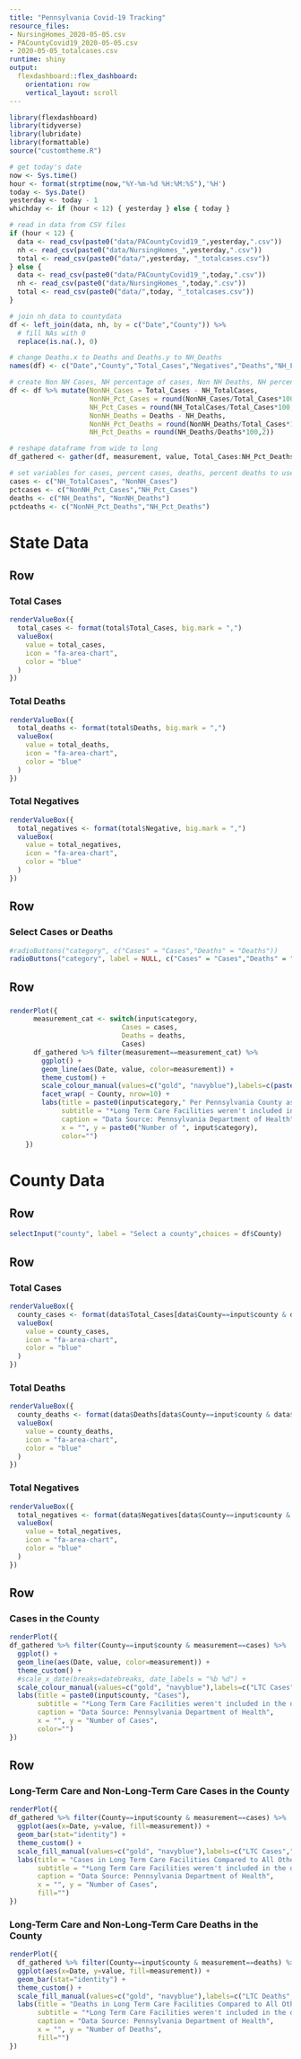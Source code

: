 ```yaml
---
title: "Pennsylvania Covid-19 Tracking"
resource_files:
- NursingHomes_2020-05-05.csv
- PACountyCovid19_2020-05-05.csv
- 2020-05-05_totalcases.csv
runtime: shiny
output:
  flexdashboard::flex_dashboard:
    orientation: row
    vertical_layout: scroll
---
```


```r
library(flexdashboard)
library(tidyverse)
library(lubridate)
library(formattable)
source("customtheme.R")
```

```r
# get today's date
now <- Sys.time()
hour <- format(strptime(now,"%Y-%m-%d %H:%M:%S"),'%H')
today <- Sys.Date()
yesterday <- today - 1
whichday <- if (hour < 12) { yesterday } else { today }
```

```r
# read in data from CSV files
if (hour < 12) {
  data <- read_csv(paste0("data/PACountyCovid19_",yesterday,".csv"))
  nh <- read_csv(paste0("data/NursingHomes_",yesterday,".csv")) 
  total <- read_csv(paste0("data/",yesterday, "_totalcases.csv"))
} else {
  data <- read_csv(paste0("data/PACountyCovid19_",today,".csv"))
  nh <- read_csv(paste0("data/NursingHomes_",today,".csv"))
  total <- read_csv(paste0("data/",today, "_totalcases.csv"))
}
```

```r
# join nh_data to countydata
df <- left_join(data, nh, by = c("Date","County")) %>% 
  # fill NAs with 0
  replace(is.na(.), 0)
```

```r
# change Deaths.x to Deaths and Deaths.y to NH_Deaths
names(df) <- c("Date","County","Total_Cases","Negatives","Deaths","NH_Facilities","NH_ResidentCases","NH_EmployeeCases","NH_Deaths","NH_TotalCases")

# create Non NH Cases, NH percentage of cases, Non NH Deaths, NH percentage of deaths
df <- df %>% mutate(NonNH_Cases = Total_Cases - NH_TotalCases,
                    NonNH_Pct_Cases = round(NonNH_Cases/Total_Cases*100,2),
                    NH_Pct_Cases = round(NH_TotalCases/Total_Cases*100,2),
                    NonNH_Deaths = Deaths - NH_Deaths,
                    NonNH_Pct_Deaths = round(NonNH_Deaths/Total_Cases*100,2),
                    NH_Pct_Deaths = round(NH_Deaths/Deaths*100,2))

# reshape dataframe from wide to long
df_gathered <- gather(df, measurement, value, Total_Cases:NH_Pct_Deaths, factor_key = TRUE)
```

```r
# set variables for cases, percent cases, deaths, percent deaths to use to select specific measurements
cases <- c("NH_TotalCases", "NonNH_Cases")
pctcases <- c("NonNH_Pct_Cases","NH_Pct_Cases")
deaths <- c("NH_Deaths", "NonNH_Deaths")
pctdeaths <- c("NonNH_Pct_Deaths","NH_Pct_Deaths")
```



State Data
=======================================================================
Row
-----------------------------------------------------------------------
### Total Cases {.value-box}
```r
renderValueBox({
  total_cases <- format(total$Total_Cases, big.mark = ",")
  valueBox(
    value = total_cases,
    icon = "fa-area-chart",
    color = "blue"
  )
})
```

### Total Deaths {.value-box}

```r
renderValueBox({
  total_deaths <- format(total$Deaths, big.mark = ",")
  valueBox(
    value = total_deaths,
    icon = "fa-area-chart",
    color = "blue"
  )
})
```

### Total Negatives {.value-box}

```r
renderValueBox({
  total_negatives <- format(total$Negative, big.mark = ",")
  valueBox(
    value = total_negatives,
    icon = "fa-area-chart",
    color = "blue"
  )
})
```

Row {data-height=50}
-----------------------------------------------------------------------
### Select Cases or Deaths 
```r
#radioButtons("category", c("Cases" = "Cases","Deaths" = "Deaths"))
radioButtons("category", label = NULL, c("Cases" = "Cases","Deaths" = "Deaths"), inline=TRUE)
```

Row 
-----------------------------------------------------------------------
### 
```r
renderPlot({
      measurement_cat <- switch(input$category,
                            Cases = cases,
                            Deaths = deaths,
                            Cases)
      df_gathered %>% filter(measurement==measurement_cat) %>%
        ggplot() +
        geom_line(aes(Date, value, color=measurement)) +
        theme_custom() +
        scale_colour_manual(values=c("gold", "navyblue"),labels=c(paste0("LTC ",input$category),paste0("Non-LTC ",input$category))) +
        facet_wrap( ~ County, nrow=10) +
        labs(title = paste0(input$category," Per Pennsylvania County as of ", whichday),
             subtitle = "*Long Term Care Facilities weren't included in the data until April 16",
             caption = "Data Source: Pennsylvania Department of Health",
             x = "", y = paste0("Number of ", input$category), 
             color="")
    })
```

County Data
=======================================================================
Row {data-height=100}
-----------------------------------------------------------------------
```r
selectInput("county", label = "Select a county",choices = df$County)
```

Row
-----------------------------------------------------------------------
### Total Cases {.value-box}

```r
renderValueBox({
  county_cases <- format(data$Total_Cases[data$County==input$county & data$Date==max(data$Date)], big.mark = ",")
  valueBox(
    value = county_cases,
    icon = "fa-area-chart",
    color = "blue"
  )
})
```

### Total Deaths {.value-box}

```r
renderValueBox({
  county_deaths <- format(data$Deaths[data$County==input$county & data$Date==max(data$Date)], big.mark = ",")
  valueBox(
    value = county_deaths,
    icon = "fa-area-chart",
    color = "blue"
  )
})
```

### Total Negatives {.value-box}

```r
renderValueBox({
  total_negatives <- format(data$Negatives[data$County==input$county & data$Date==max(data$Date)], big.mark = ",")
  valueBox(
    value = total_negatives,
    icon = "fa-area-chart",
    color = "blue"
  )
})
```

Row
-----------------------------------------------------------------------
### Cases in the County
```r
renderPlot({
df_gathered %>% filter(County==input$county & measurement==cases) %>%
  ggplot() +
  geom_line(aes(Date, value, color=measurement)) +
  theme_custom() +
  #scale_x_date(breaks=datebreaks, date_labels = "%b %d") +
  scale_colour_manual(values=c("gold", "navyblue"),labels=c("LTC Cases","Non-LTC Cases")) +
  labs(title = paste0(input$county, "Cases"),
       subtitle = "*Long Term Care Facilities weren't included in the data until April 16",
       caption = "Data Source: Pennsylvania Department of Health",
       x = "", y = "Number of Cases", 
       color="")
})
```

Row
-----------------------------------------------------------------------
### Long-Term Care and Non-Long-Term Care Cases in the County
```r
renderPlot({
df_gathered %>% filter(County==input$county & measurement==cases) %>%
  ggplot(aes(x=Date, y=value, fill=measurement)) +
  geom_bar(stat="identity") +
  theme_custom() +
  scale_fill_manual(values=c("gold", "navyblue"),labels=c("LTC Cases","Non-LTC Cases")) +
  labs(title = "Cases in Long Term Care Facilities Compared to All Others",
       subtitle = "*Long Term Care Facilities weren't included in the data until April 16",
       caption = "Data Source: Pennsylvania Department of Health", 
       x = "", y = "Number of Cases",
       fill="") 
})
```

### Long-Term Care and Non-Long-Term Care Deaths in the County
```r
renderPlot({
  df_gathered %>% filter(County==input$county & measurement==deaths) %>%
  ggplot(aes(x=Date, y=value, fill=measurement)) +
  geom_bar(stat="identity") +
  theme_custom() +
  scale_fill_manual(values=c("gold", "navyblue"),labels=c("LTC Deaths","Non-LTC Deaths")) +
  labs(title = "Deaths in Long Term Care Facilities Compared to All Others",
       subtitle = "*Long Term Care Facilities weren't included in the data until April 16",
       caption = "Data Source: Pennsylvania Department of Health", 
       x = "", y = "Number of Deaths",
       fill="") 
})
```


